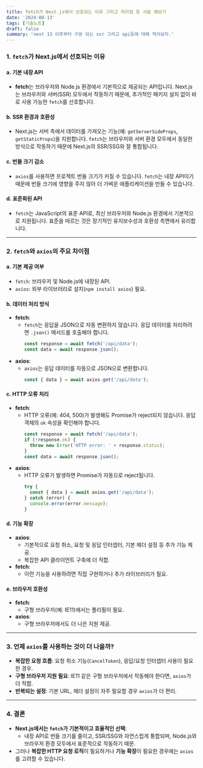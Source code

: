 ```yaml
---
title: fetch가 Next.js에서 선호되는 이유 그리고 차이점 등 서술 해보기
date: '2024-08-13'
tags: [기술노트]
draft: false
summary: 'next 13 이후부터 구분 되는 ssr 그리고 api등에 대해 적어보자.'
---
```

### **1. `fetch`가 Next.js에서 선호되는 이유**

#### **a. 기본 내장 API**
- **fetch**는 브라우저와 Node.js 환경에서 기본적으로 제공되는 API입니다.
  Next.js는 브라우저와 서버(SSR) 모두에서 작동하기 때문에, 추가적인 패키지 설치 없이 바로 사용 가능한 `fetch`를 선호합니다.

#### **b. SSR 환경과 호환성**
- Next.js는 서버 측에서 데이터를 가져오는 기능(예: `getServerSideProps`, `getStaticProps`)을 지원합니다.
  `fetch`는 브라우저와 서버 환경 모두에서 동일한 방식으로 작동하기 때문에 Next.js의 SSR/SSG와 잘 통합됩니다.

#### **c. 번들 크기 감소**
- `axios`를 사용하면 프로젝트 번들 크기가 커질 수 있습니다.
  `fetch`는 내장 API이기 때문에 번들 크기에 영향을 주지 않아 더 가벼운 애플리케이션을 만들 수 있습니다.

#### **d. 표준화된 API**
- `fetch`는 JavaScript의 표준 API로, 최신 브라우저와 Node.js 환경에서 기본적으로 지원됩니다.
  표준을 따르는 것은 장기적인 유지보수성과 호환성 측면에서 유리합니다.

---

### **2. `fetch`와 `axios`의 주요 차이점**

#### **a. 기본 제공 여부**
- `fetch`: 브라우저 및 Node.js에 내장된 API.
- `axios`: 외부 라이브러리로 설치(`npm install axios`) 필요.

#### **b. 데이터 처리 방식**
- **fetch**:
  - `fetch`는 응답을 JSON으로 자동 변환하지 않습니다. 응답 데이터를 처리하려면 `.json()` 메서드를 호출해야 합니다.
    ```javascript
    const response = await fetch('/api/data');
    const data = await response.json();
    ```
- **axios**:
  - `axios`는 응답 데이터를 자동으로 JSON으로 변환합니다.
    ```javascript
    const { data } = await axios.get('/api/data');
    ```

#### **c. HTTP 오류 처리**
- **fetch**:
  - HTTP 오류(예: 404, 500)가 발생해도 Promise가 reject되지 않습니다. 응답 객체의 `ok` 속성을 확인해야 합니다.
    ```javascript
    const response = await fetch('/api/data');
    if (!response.ok) {
      throw new Error('HTTP error: ' + response.status);
    }
    const data = await response.json();
    ```
- **axios**:
  - HTTP 오류가 발생하면 Promise가 자동으로 reject됩니다.
    ```javascript
    try {
      const { data } = await axios.get('/api/data');
    } catch (error) {
      console.error(error.message);
    }
    ```

#### **d. 기능 확장**
- **axios**:
  - 기본적으로 요청 취소, 요청 및 응답 인터셉터, 기본 헤더 설정 등 추가 기능 제공.
  - 복잡한 API 클라이언트 구축에 더 적합.
- **fetch**:
  - 이런 기능을 사용하려면 직접 구현하거나 추가 라이브러리가 필요.

#### **e. 브라우저 호환성**
- **fetch**:
  - 구형 브라우저(예: IE11)에서는 폴리필이 필요.
- **axios**:
  - 구형 브라우저에서도 더 나은 지원 제공.

---

### **3. 언제 `axios`를 사용하는 것이 더 나을까?**
- **복잡한 요청 흐름**: 요청 취소 기능(`CancelToken`), 응답/요청 인터셉터 사용이 필요한 경우.
- **구형 브라우저 지원 필요**: IE11 같은 구형 브라우저에서 작동해야 한다면, `axios`가 더 적합.
- **반복되는 설정**: 기본 URL, 헤더 설정이 자주 필요할 경우 `axios`가 더 편리.

---

### **4. 결론**
- **Next.js에서는 `fetch`가 기본적이고 효율적인 선택**:
  - 내장 API로 번들 크기를 줄이고, SSR/SSG와 자연스럽게 통합되며, Node.js와 브라우저 환경 모두에서 표준적으로 작동하기 때문.
- 그러나 **복잡한 HTTP 요청 로직**이 필요하거나 **기능 확장**이 필요한 경우에는 `axios`를 고려할 수 있습니다.
